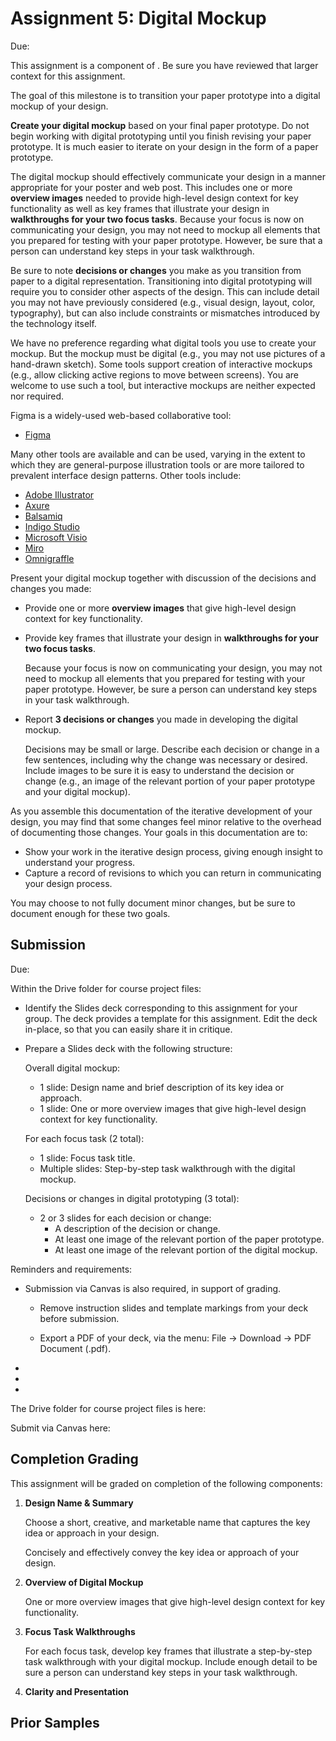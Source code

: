 

# Assignment 5: Digital Mockup

<UnderDevelopment display={true} />

Due: <AssignmentDueDateTime assignmentKey={calendarData.assignments.assignment_5_digital_mockup} />

This assignment is a component of <SiteLink linkKey={SiteLinks.milestone_5_top}/>.
Be sure you have reviewed that larger context for this assignment.

The goal of this milestone is to transition your paper prototype into a digital mockup of your design.

**Create your digital mockup** based on your final paper prototype.
Do not begin working with digital prototyping until you finish revising your paper prototype.
It is much easier to iterate on your design in the form of a paper prototype.

The digital mockup should effectively communicate your design in a manner appropriate for your poster and web post.
This includes one or more **overview images** needed to provide high-level design context for key functionality
as well as key frames that illustrate your design in **walkthroughs for your two focus tasks**.
Because your focus is now on communicating your design,
you may not need to mockup all elements that you prepared for testing with your paper prototype.
However, be sure that a person can understand key steps in your task walkthrough.

Be sure to note **decisions or changes** you make as you transition from paper to a digital representation.
Transitioning into digital prototyping will require you to consider other aspects of the design.
This can include detail you may not have previously considered (e.g., visual design, layout, color, typography),
but can also include constraints or mismatches introduced by the technology itself.

We have no preference regarding what digital tools you use to create your mockup.
But the mockup must be digital (e.g., you may not use pictures of a hand-drawn sketch).
Some tools support creation of interactive mockups (e.g., allow clicking active regions to move between screens).
You are welcome to use such a tool, but interactive mockups are neither expected nor required.

Figma is a widely-used web-based collaborative tool:

 - [Figma](https://www.figma.com/)

Many other tools are available and can be used,
varying in the extent to which they are general-purpose illustration tools
or are more tailored to prevalent interface design patterns.
Other tools include:

 - [Adobe Illustrator](https://www.adobe.com/products/illustrator.html)
 - [Axure](https://www.axure.com/)
 - [Balsamiq](https://balsamiq.com/)
 - [Indigo Studio](https://www.infragistics.com/products/indigo-studio)
 - [Microsoft Visio](https://office.microsoft.com/en-us/visio/)
 - [Miro](https://miro.com/)
 - [Omnigraffle](https://www.omnigroup.com/omnigraffle)

Present your digital mockup together with discussion of the decisions and changes you made:

- Provide one or more **overview images** that give high-level design context for key functionality.

- Provide key frames that illustrate your design in **walkthroughs for your two focus tasks**.

  Because your focus is now on communicating your design,
  you may not need to mockup all elements that you prepared for testing with your paper prototype.
  However, be sure a person can understand key steps in your task walkthrough.

- Report **3 decisions or changes** you made in developing the digital mockup.

  Decisions may be small or large.
  Describe each decision or change in a few sentences,
  including why the change was necessary or desired.
  Include images to be sure it is easy to understand the decision or change
  (e.g., an image of the relevant portion of your paper prototype and your digital mockup).

As you assemble this documentation of the iterative development of your design,
you may find that some changes feel minor relative to the overhead of documenting those changes.
Your goals in this documentation are to:

- Show your work in the iterative design process, giving enough insight to understand your progress.
- Capture a record of revisions to which you can return in communicating your design process.

You may choose to not fully document minor changes, but be sure to document enough for these two goals.

## Submission

Due: <AssignmentDueDateTime assignmentKey={calendarData.assignments.assignment_5_digital_mockup} />

Within the Drive folder for course project files:

- Identify the Slides deck corresponding to this assignment for your group.
  The deck provides a template for this assignment.
  Edit the deck in-place, so that you can easily share it in critique.

- Prepare a Slides deck with the following structure:

  Overall digital mockup:
    - 1 slide: Design name and brief description of its key idea or approach.
    - 1 slide: One or more overview images that give high-level design context for key functionality.

  For each focus task (2 total):
    - 1 slide: Focus task title.
    - Multiple slides: Step-by-step task walkthrough with the digital mockup.

  Decisions or changes in digital prototyping (3 total):
    - 2 or 3 slides for each decision or change:
      - A description of the decision or change.
      - At least one image of the relevant portion of the paper prototype.
      - At least one image of the relevant portion of the digital mockup.

Reminders and requirements:

- Submission via Canvas is also required, in support of grading.
  - Remove instruction slides and template markings from your deck before submission.

  - Export a PDF of your deck, via the menu: File -> Download -> PDF Document (.pdf).

- <GroupAssignment />
- <ClarityAndPresentationReference />
- <ParticipantAnonymity />

The Drive folder for course project files is here:

<CourseDataLink linkKey={courseData.linkDriveProjectFiles} outerComponent="p"/>

Submit via Canvas here:

<AssignmentSubmitCanvasLink assignmentKey={calendarData.assignments.assignment_4_3} />

## Completion Grading

This assignment will be graded on completion of the following components:

1. __Design Name & Summary__

   Choose a short, creative, and marketable name that captures the key idea or approach in your design.

   Concisely and effectively convey the key idea or approach of your design.

2. __Overview of Digital Mockup__

   One or more overview images that give high-level design context for key functionality.

3. __Focus Task Walkthroughs__

   For each focus task, develop key frames that illustrate a step-by-step task walkthrough with your digital mockup.
   Include enough detail to be sure a person can understand key steps in your task walkthrough.

4. __Clarity and Presentation__

## Prior Samples

<PriorSamplesWarning />

<ProjectMilestoneSamples assignment='m5_a51' />
